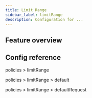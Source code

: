 ```yaml
---
title: Limit Range
sidebar_label: limitRange
description: Configuration for ...
---
```





## Feature overview

## Config reference

policies > limitRange
<LimitRange/>

policies > limitRange > default
<LimitRangeLimits/>

policies > limitRange > defaultRequest
<LimitRangeLimits/>